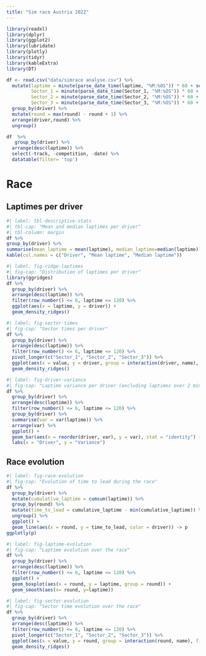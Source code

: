 ```yaml
---
title: "Sim race Austria 2022"
---
```


```r
library(readxl)
library(dplyr)
library(ggplot2)
library(lubridate)
library(plotly)
library(tidyr)
library(kableExtra)
library(DT)
```

```r
df <- read.csv("data/simrace analyse.csv") %>%
  mutate(laptime = minute(parse_date_time(laptime, "%M:%OS")) * 60 + second(parse_date_time(laptime, "%M:%OS")),
         Sector_1 = minute(parse_date_time(Sector_1, "%M:%OS")) * 60 + second(parse_date_time(Sector_1, "%M:%OS")),
         Sector_2 = minute(parse_date_time(Sector_2, "%M:%OS")) * 60 + second(parse_date_time(Sector_2, "%M:%OS")),
         Sector_3 = minute(parse_date_time(Sector_3, "%M:%OS")) * 60 + second(parse_date_time(Sector_3, "%M:%OS"))) %>%
  group_by(driver) %>%
  mutate(round = max(round) - round + 1) %>%
  arrange(driver,round) %>%
  ungroup()
```

```r
df  %>%
   group_by(driver) %>%
  arrange(desc(laptime)) %>%
  select(-track, -competition, -date) %>%
  datatable(filter= 'top')
```

# Race

## Laptimes per driver

```r
#| label: tbl-descriptive-stats
#| tbl-cap: "Mean and median laptimes per driver"
#| tbl-column: margin
df %>%
group_by(driver) %>%
summarise(mean_laptime = mean(laptime), median_laptime=median(laptime)) %>%
kable(col.names = c("Driver", "Mean laptime", "Median laptime"))
```

```r
#| label: fig-ridge-laptimes
#| fig-cap: "Distribution of laptimes per driver"
library(ggridges)
df %>%
  group_by(driver) %>%
  arrange(desc(laptime)) %>%
  filter(row_number() <= 6, laptime <= 120) %>%
  ggplot(aes(x = laptime, y = driver)) +
  geom_density_ridges()
```

```r
#| label: fig-sector-times
#| fig-cap: "Sector times per driver"
df %>%
  group_by(driver) %>%
  arrange(desc(laptime)) %>%
  filter(row_number() <= 6, laptime <= 120) %>%
  pivot_longer(c("Sector_1", "Sector_2", "Sector_3")) %>%
  ggplot(aes(x = value, y = driver, group = interaction(driver, name), fill=name)) +
  geom_density_ridges()
```


```r
#| label: fig-driver-variance
#| fig-cap: "Laptime variance per driver (excluding laptimes over 2 minutes)"
df %>%
  group_by(driver) %>%
  arrange(desc(laptime)) %>%
  filter(row_number() <= 6, laptime <= 120) %>%
  group_by(driver) %>%
  summarise(var = var(laptime)) %>%
  arrange(var) %>%
  ggplot() +
  geom_bar(aes(x = reorder(driver, var), y = var), stat = "identity") +
  labs(x = "Driver", y = "Variance")
```

## Race evolution

```r
#| label: fig-race-evolution
#| fig-cap: "Evolution of time to lead during the race"
df %>%
  group_by(driver) %>%
  mutate(cumulative_laptime = cumsum(laptime)) %>%
  group_by(round) %>%
  mutate(time_to_lead = cumulative_laptime - min(cumulative_laptime)) %>%
  ungroup() %>%
  ggplot() +
  geom_line(aes(x = round, y = time_to_lead, color = driver)) -> p
ggplotly(p)
```

```r
#| label: fig-laptime-evolution
#| fig-cap: "Laptime evolution over the race"
df %>%
  group_by(driver) %>%
  arrange(desc(laptime)) %>%
  filter(row_number() <= 6, laptime <= 120) %>%
  ggplot() +
  geom_boxplot(aes(x = round, y = laptime, group = round)) +
  geom_smooth(aes(x= round, y=laptime))
```

```r
#| label: fig-sector-evolution
#| fig-cap: "Sector time evolution over the race"
df %>%
  group_by(driver) %>%
  arrange(desc(laptime)) %>%
  filter(row_number() <= 6, laptime <= 120) %>%
  pivot_longer(c("Sector_1", "Sector_2", "Sector_3")) %>%
  ggplot(aes(x = value, y = round, group = interaction(round, name), fill=name)) +
  geom_density_ridges()
```


